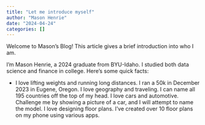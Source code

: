 ```yaml
---
title: "Let me introduce myself"
author: "Mason Henrie"
date: "2024-04-24"
categories: []
---
```


Welcome to Mason's Blog! This article gives a brief introduction into who I am.



I'm Mason Henrie, a 2024 graduate from BYU-Idaho. I studied both data science and finance in college. Here's some quick facts:

- I love lifting weights and running long distances. I ran a 50k in December 2023 in Eugene, Oregon.
I love geography and traveling. I can name all 195 countries off the top of my head.
I love cars and automotive. Challenge me by showing a picture of a car, and I will attempt to name the model.
I love designing floor plans. I've created over 10 floor plans on my phone using various apps.





